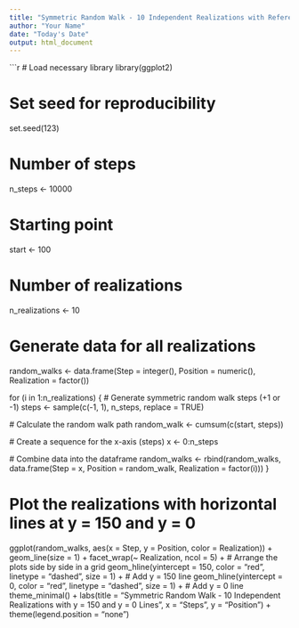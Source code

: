 ```yaml
---
title: "Symmetric Random Walk - 10 Independent Realizations with Reference Lines"
author: "Your Name"
date: "Today's Date"
output: html_document
---
```


```r
# Load necessary library
library(ggplot2)

# Set seed for reproducibility
set.seed(123)

# Number of steps
n_steps <- 10000

# Starting point
start <- 100

# Number of realizations
n_realizations <- 10

# Generate data for all realizations
random_walks <- data.frame(Step = integer(), Position = numeric(), Realization = factor())

for (i in 1:n_realizations) {
  # Generate symmetric random walk steps (+1 or -1)
  steps <- sample(c(-1, 1), n_steps, replace = TRUE)
  
  # Calculate the random walk path
  random_walk <- cumsum(c(start, steps))
  
  # Create a sequence for the x-axis (steps)
  x <- 0:n_steps
  
  # Combine data into the dataframe
  random_walks <- rbind(random_walks, data.frame(Step = x, Position = random_walk, Realization = factor(i)))
}

# Plot the realizations with horizontal lines at y = 150 and y = 0
ggplot(random_walks, aes(x = Step, y = Position, color = Realization)) +
  geom_line(size = 1) +
  facet_wrap(~ Realization, ncol = 5) +  # Arrange the plots side by side in a grid
  geom_hline(yintercept = 150, color = "red", linetype = "dashed", size = 1) +  # Add y = 150 line
  geom_hline(yintercept = 0, color = "red", linetype = "dashed", size = 1) +    # Add y = 0 line
  theme_minimal() +
  labs(title = "Symmetric Random Walk - 10 Independent Realizations with y = 150 and y = 0 Lines", 
       x = "Steps", y = "Position") +
  theme(legend.position = "none")
